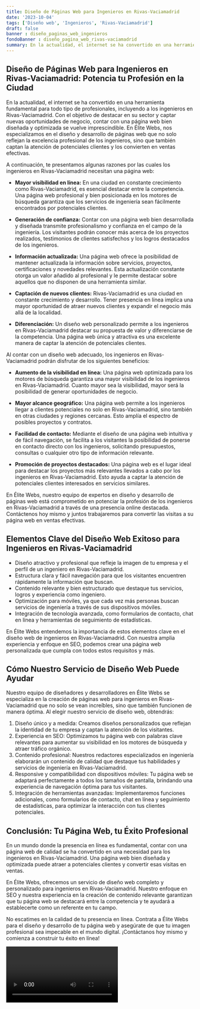 ```yaml
---
title: Diseño de Páginas Web para Ingenieros en Rivas-Vaciamadrid
date: '2023-10-04'
tags: ['Diseño web', 'Ingenieros', 'Rivas-Vaciamadrid']
draft: false
banner : diseño_paginas_web_ingenieros
fondoBanner : diseño_pagina_web_rivas-vaciamadrid
summary: En la actualidad, el internet se ha convertido en una herramienta fundamental para todo tipo de profesionales, incluyendo a los ingenieros en RivasVaciamadrid. Con el objetivo de destacar en su sector y captar nuevas oportunidades de negocio, contar con una página web bien diseñada y optimizada se vuelve imprescindible. En Élite Webs, nos especializamos en el diseño y desarrollo de páginas web que no solo reflejan la excelencia profesional de los ingenieros, sino que también captan la atención de potenciales clientes y los convierten en ventas efectivas.
---
```


## Diseño de Páginas Web para Ingenieros en Rivas-Vaciamadrid: Potencia tu Profesión en la Ciudad

En la actualidad, el internet se ha convertido en una herramienta fundamental para todo tipo de profesionales, incluyendo a los ingenieros en Rivas-Vaciamadrid. Con el objetivo de destacar en su sector y captar nuevas oportunidades de negocio, contar con una página web bien diseñada y optimizada se vuelve imprescindible. En Élite Webs, nos especializamos en el diseño y desarrollo de páginas web que no solo reflejan la excelencia profesional de los ingenieros, sino que también captan la atención de potenciales clientes y los convierten en ventas efectivas.

A continuación, te presentamos algunas razones por las cuales los ingenieros en Rivas-Vaciamadrid necesitan una página web:

- **Mayor visibilidad en línea:** En una ciudad en constante crecimiento como Rivas-Vaciamadrid, es esencial destacar entre la competencia. Una página web profesional y bien posicionada en los motores de búsqueda garantiza que los servicios de ingeniería sean fácilmente encontrados por potenciales clientes.

- **Generación de confianza:** Contar con una página web bien desarrollada y diseñada transmite profesionalismo y confianza en el campo de la ingeniería. Los visitantes podrán conocer más acerca de los proyectos realizados, testimonios de clientes satisfechos y los logros destacados de los ingenieros.

- **Información actualizada:** Una página web ofrece la posibilidad de mantener actualizada la información sobre servicios, proyectos, certificaciones y novedades relevantes. Esta actualización constante otorga un valor añadido al profesional y le permite destacar sobre aquellos que no disponen de una herramienta similar.

- **Captación de nuevos clientes:** Rivas-Vaciamadrid es una ciudad en constante crecimiento y desarrollo. Tener presencia en línea implica una mayor oportunidad de atraer nuevos clientes y expandir el negocio más allá de la localidad.

- **Diferenciación:** Un diseño web personalizado permite a los ingenieros en Rivas-Vaciamadrid destacar su propuesta de valor y diferenciarse de la competencia. Una página web única y atractiva es una excelente manera de captar la atención de potenciales clientes.

Al contar con un diseño web adecuado, los ingenieros en Rivas-Vaciamadrid podrán disfrutar de los siguientes beneficios:

- **Aumento de la visibilidad en línea:** Una página web optimizada para los motores de búsqueda garantiza una mayor visibilidad de los ingenieros en Rivas-Vaciamadrid. Cuanto mayor sea la visibilidad, mayor será la posibilidad de generar oportunidades de negocio.

- **Mayor alcance geográfico:** Una página web permite a los ingenieros llegar a clientes potenciales no solo en Rivas-Vaciamadrid, sino también en otras ciudades y regiones cercanas. Esto amplía el espectro de posibles proyectos y contratos.

- **Facilidad de contacto:** Mediante el diseño de una página web intuitiva y de fácil navegación, se facilita a los visitantes la posibilidad de ponerse en contacto directo con los ingenieros, solicitando presupuestos, consultas o cualquier otro tipo de información relevante.

- **Promoción de proyectos destacados:** Una página web es el lugar ideal para destacar los proyectos más relevantes llevados a cabo por los ingenieros en Rivas-Vaciamadrid. Esto ayuda a captar la atención de potenciales clientes interesados en servicios similares.

En Élite Webs, nuestro equipo de expertos en diseño y desarrollo de páginas web está comprometido en potenciar la profesión de los ingenieros en Rivas-Vaciamadrid a través de una presencia online destacada. Contáctenos hoy mismo y juntos trabajaremos para convertir las visitas a su página web en ventas efectivas.

<GifSeo />

<Cta />

## Elementos Clave del Diseño Web Exitoso para Ingenieros en Rivas-Vaciamadrid

- Diseño atractivo y profesional que refleje la imagen de tu empresa y el perfil de un ingeniero en Rivas-Vaciamadrid.
- Estructura clara y fácil navegación para que los visitantes encuentren rápidamente la información que buscan.
- Contenido relevante y bien estructurado que destaque tus servicios, logros y experiencia como ingeniero.
- Optimización para móviles, ya que cada vez más personas buscan servicios de ingeniería a través de sus dispositivos móviles.
- Integración de tecnología avanzada, como formularios de contacto, chat en línea y herramientas de seguimiento de estadísticas.

En Élite Webs entendemos la importancia de estos elementos clave en el diseño web de ingenieros en Rivas-Vaciamadrid. Con nuestra amplia experiencia y enfoque en SEO, podemos crear una página web personalizada que cumpla con todos estos requisitos y más.

## Cómo Nuestro Servicio de Diseño Web Puede Ayudar

Nuestro equipo de diseñadores y desarrolladores en Élite Webs se especializa en la creación de páginas web para ingenieros en Rivas-Vaciamadrid que no solo se vean increíbles, sino que también funcionen de manera óptima. Al elegir nuestro servicio de diseño web, obtendrás:

1. Diseño único y a medida: Creamos diseños personalizados que reflejan la identidad de tu empresa y captan la atención de los visitantes.
2. Experiencia en SEO: Optimizamos tu página web con palabras clave relevantes para aumentar su visibilidad en los motores de búsqueda y atraer tráfico orgánico.
3. Contenido profesional: Nuestros redactores especializados en ingeniería elaborarán un contenido de calidad que destaque tus habilidades y servicios de ingeniería en Rivas-Vaciamadrid.
4. Responsive y compatibilidad con dispositivos móviles: Tu página web se adaptará perfectamente a todos los tamaños de pantalla, brindando una experiencia de navegación óptima para tus visitantes.
5. Integración de herramientas avanzadas: Implementaremos funciones adicionales, como formularios de contacto, chat en línea y seguimiento de estadísticas, para optimizar la interacción con tus clientes potenciales.

## Conclusión: Tu Página Web, tu Éxito Profesional

En un mundo donde la presencia en línea es fundamental, contar con una página web de calidad se ha convertido en una necesidad para los ingenieros en Rivas-Vaciamadrid. Una página web bien diseñada y optimizada puede atraer a potenciales clientes y convertir esas visitas en ventas.

En Élite Webs, ofrecemos un servicio de diseño web completo y personalizado para ingenieros en Rivas-Vaciamadrid. Nuestro enfoque en SEO y nuestra experiencia en la creación de contenido relevante garantizan que tu página web se destacará entre la competencia y te ayudará a establecerte como un referente en tu campo.

No escatimes en la calidad de tu presencia en línea. Contrata a Élite Webs para el diseño y desarrollo de tu página web y asegúrate de que tu imagen profesional sea impecable en el mundo digital. ¡Contáctanos hoy mismo y comienza a construir tu éxito en línea!

<Video />

<CtaBot job='Ingenieros' city='Rivas-Vaciamadrid'/>

<Gmaps query='Rivas-Vaciamadrid+españa+maps' />